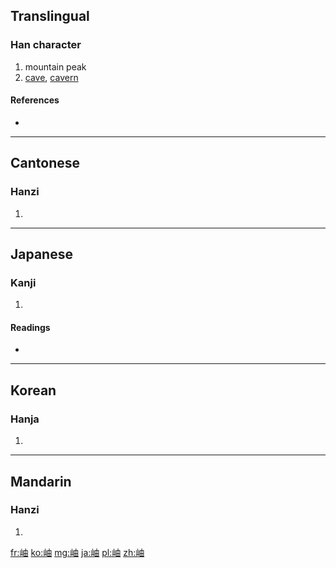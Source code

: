 {{also|峀}}
==Translingual==

===Han character===
{{Han char|rn=46|rad=山|as=05|sn=8|four=2576<sub>0</sub>|canj=山中田 (ULW)}}

# mountain peak
# [[cave]], [[cavern]]

====References====
* {{Han ref|kx=0309.220|dkj=07991|dj=0609.180|hdz=10766.140|uh=5CAB|ud=23723|bh=A9A6|bd=43430}}

----

==Cantonese==

===Hanzi===
{{yue-hanzi|jyut=|y=jau6}}

# {{defn|Cantonese|sort=山05}}

----

==Japanese==

===Kanji===
{{ja-kanji|grade=|rs=山05}}

# {{defn|Japanese|sort=山05}}

====Readings====
* {{ja-readings|on=[[しゅう]] (shū), [[ゆう]] (yū)|kun=[[くき]] (kuki), [[みね]] (mine)}}

----

==Korean==

===Hanja===
{{ko-hanja|hangeul=수|rv=su|mr=su}}

# {{defn|Korean|sort=山05}}

----

==Mandarin==

===Hanzi===
{{cmn-hanzi|pin=[[xiù]] ([[xiu4]])|wg=hsiu<sup>4</sup>}}

# {{defn|Mandarin|sort=山05}}

[[fr:岫]]
[[ko:岫]]
[[mg:岫]]
[[ja:岫]]
[[pl:岫]]
[[zh:岫]]